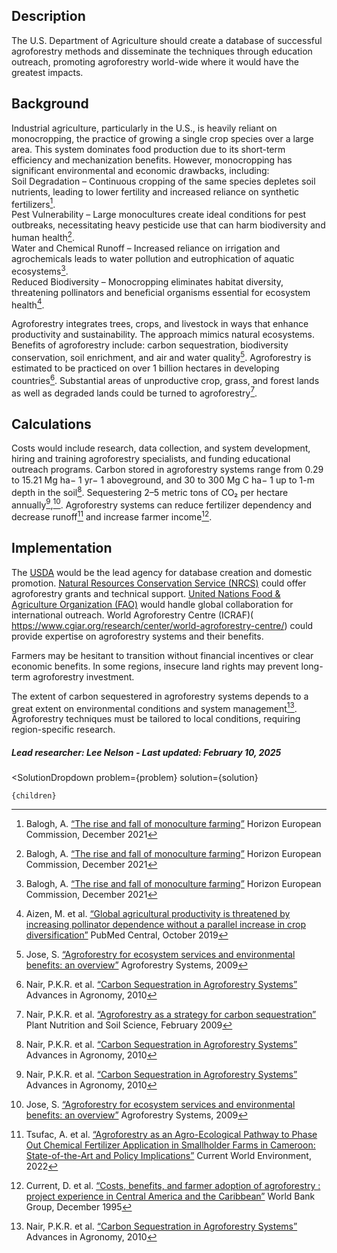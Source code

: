 

## Description
The U.S. Department of Agriculture should create a database of successful agroforestry methods and disseminate the techniques through education outreach, promoting agroforestry world-wide where it would have the greatest impacts.

## Background
Industrial agriculture, particularly in the U.S., is heavily reliant on monocropping, the practice of growing a single crop species over a large area. This system dominates food production due to its short-term efficiency and mechanization benefits. However, monocropping has significant environmental and economic drawbacks, including:  
Soil Degradation – Continuous cropping of the same species depletes soil nutrients, leading to lower fertility and increased reliance on synthetic fertilizers[^”5”].  
Pest Vulnerability – Large monocultures create ideal conditions for pest outbreaks, necessitating heavy pesticide use that can harm biodiversity and human health[^”5”].  
Water and Chemical Runoff – Increased reliance on irrigation and agrochemicals leads to water pollution and eutrophication of aquatic ecosystems[^”5”].  
Reduced Biodiversity – Monocropping eliminates habitat diversity, threatening pollinators and beneficial organisms essential for ecosystem health[^”4”].

Agroforestry integrates trees, crops, and livestock in ways that enhance productivity and sustainability. The approach mimics natural ecosystems. Benefits of agroforestry include: carbon sequestration, biodiversity conservation, soil enrichment, and air and water quality[^”2”].
Agroforestry is estimated to be practiced on over 1 billion hectares in developing countries[^”1”].
Substantial areas of unproductive crop, grass, and forest lands as well as degraded lands could be turned to agroforestry[^”3”].

## Calculations
Costs would include research, data collection, and system development, hiring and training agroforestry specialists, and funding educational outreach programs.
Carbon stored in agroforestry systems range from 0.29 to 15.21 Mg ha− 1 yr− 1 aboveground, and 30 to 300 Mg C ha− 1 up to 1-m depth in the soil[^”1”]. Sequestering 2–5 metric tons of CO₂ per hectare annually[^”1”],[^”2”].
Agroforestry systems can reduce fertilizer dependency and decrease runoff[^”6”] and increase farmer income[^”7”].

## Implementation
The [USDA]( https://www.usda.gov/) would be the lead agency for database creation and domestic promotion. [Natural Resources Conservation Service (NRCS)]( https://www.nrcs.usda.gov/) could offer agroforestry grants and technical support. [United Nations Food & Agriculture Organization (FAO)]( https://www.fao.org/home/en) would handle global collaboration for international outreach. World Agroforestry Centre (ICRAF)( https://www.cgiar.org/research/center/world-agroforestry-centre/) could provide expertise on agroforestry systems and their benefits.

Farmers may be hesitant to transition without financial incentives or clear economic benefits. In some regions, insecure land rights may prevent long-term agroforestry investment.

The extent of carbon sequestered in agroforestry systems depends to a great extent on environmental conditions and system management[^”1”]. Agroforestry techniques must be tailored to local conditions, requiring region-specific research.

##### Lead researcher: Lee Nelson - Last updated: February 10, 2025

[^”1”]: Nair, P.K.R. et al. [“Carbon Sequestration in Agroforestry Systems”](https://doi.org/10.1016/S0065-2113(10)08005-3) Advances in Agronomy, 2010

[^”2”]: Jose, S. [“Agroforestry for ecosystem services and environmental benefits: an overview”](https://doi.org/10.1007/s10457-009-9229-7) Agroforestry Systems, 2009

[^”3”]: Nair, P.K.R. et al. [“Agroforestry as a strategy for carbon sequestration”](https://doi.org/10.1002/jpln.200800030) Plant Nutrition and Soil Science, February 2009

[^”4”]: Aizen, M. et al. [“Global agricultural productivity is threatened by increasing pollinator dependence without a parallel increase in crop diversification”]( https://doi.org/10.1111/gcb.14736) PubMed Central, October 2019

[^”5”]: Balogh, A. [“The rise and fall of monoculture farming”]( https://projects.research-and-innovation.ec.europa.eu/en/horizon-magazine/rise-and-fall-monoculture-farming) Horizon European Commission, December 2021

[^”6”]: Tsufac, A. et al. [“Agroforestry as an Agro-Ecological Pathway to Phase Out Chemical Fertilizer Application in Smallholder Farms in Cameroon: State-of-the-Art and Policy Implications”]( http://dx.doi.org/10.12944/CWE.17.1.9) Current World Environment, 2022

[^”7”]: Current, D. et al. [“Costs, benefits, and farmer adoption of agroforestry : project experience in Central America and the Caribbean”]( https://documents.worldbank.org/en/publication/documents-reports/documentdetail/970021468247833086/costs-benefits-and-farmer-adoption-of-agroforestry-project-experience-in-central-america-and-the-caribbean) World Bank Group, December 1995



  <SolutionDropdown 
    problem={problem} 
    solution={solution}
  >
    {children}
  </SolutionDropdown>